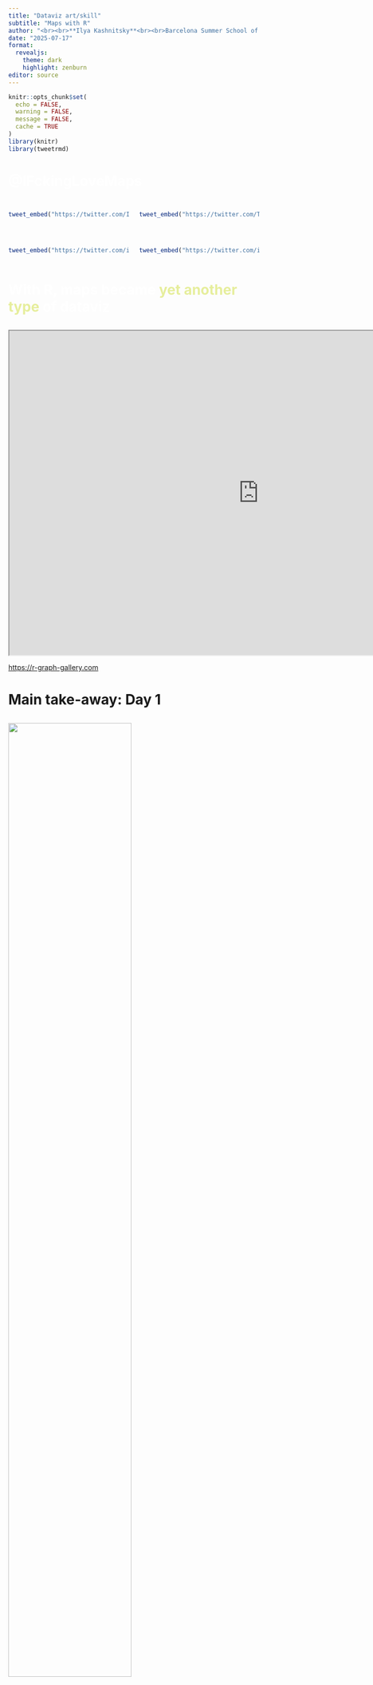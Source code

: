 ```yaml
---
title: "Dataviz art/skill"
subtitle: "Maps with R"
author: "<br><br>**Ilya Kashnitsky**<br><br>Barcelona Summer School of Demography 2024<br>"
date: "2025-07-17"
format: 
  revealjs:
    theme: dark
    highlight: zenburn
editor: source
---
```


```r
knitr::opts_chunk$set(
  echo = FALSE,
  warning = FALSE,
  message = FALSE,
  cache = TRUE
)
library(knitr)
library(tweetrmd)
```

# [@IFckingLoveMaps]{style="color:white"} {data-background="#00acee"}

## 

::: columns
::: {.column width="50%"}
```r
tweet_embed("https://twitter.com/IFckingLoveMaps/status/1229435663923240963", align = "center", theme = "dark", hide_thread = T)
```
:::

::: {.column width="50%"}
```r
tweet_embed("https://twitter.com/TerribleMaps/status/1518564075416002563", align = "center", theme = "dark", hide_thread = T)
```
:::
:::


## 

::: columns
::: {.column width="50%"}
```r
tweet_embed("https://twitter.com/ikashnitsky/status/1071704893084352512", align = "center", theme = "dark", hide_thread = T)
```
:::

::: {.column width="50%"}
```r
tweet_embed("https://twitter.com/ikashnitsky/status/1531695114585776130", align = "center", theme = "dark", hide_thread = T)
```
:::
:::


# [With R, maps became]{style="color:#ffffff"} [yet another type]{style="color:#e6ee9c"} [of dataviz]{style="color:#ffffff"} {data-background="#00251a"}

## 

<iframe width="1000px" height="650px" style="background: #FFFFFF;" src="https://r-graph-gallery.com">

</iframe>

::: footer
<https://r-graph-gallery.com>
:::

# Main take-away: Day 1 {data-background="#cce5cc"}

## 
<img src="https://i.imgur.com/JdGefX1.jpg" style="width:70%"/>

# Main take-away: Day 2 {data-background="#ffeb7f"}

## 

```r
tweet_embed("https://twitter.com/TrustBiologist/status/1404078363300483087", align = "center", theme = "dark", hide_thread = T)
```


# Main take-away: Day 3 {data-background="#cefafa"}

##

<iframe width="1000px" height="650px" style="background: #FFFFFF;" src="https://nsgrantham.shinyapps.io/tidytuesdayrocks/">

</iframe>

::: footer
<https://nsgrantham.shinyapps.io/tidytuesdayrocks>
:::



# Map projections {data-background="#ffeb7f"}

## 

<iframe width="1000px" height="650px" style="background: #FFFFFF;" src="https://xkcd.com/977/">

</iframe>

::: footer
<https://xkcd.com/977>
:::

## 

![](https://i.imgur.com/HmwuO7c.png)

## Mercator explained

<iframe width="960" height="540" src="https://www.youtube.com/embed/CPQZ7NcQ6YQ" frameborder="0" allow="accelerometer; autoplay; encrypted-media; gyroscope; picture-in-picture" allowfullscreen>

</iframe>

## 

<iframe width="1000" height="600" src="https://www.youtube.com/embed/kIID5FDi2JQ" title="YouTube video player" frameborder="0" allow="accelerometer; autoplay; clipboard-write; encrypted-media; gyroscope; picture-in-picture" allowfullscreen>

</iframe>

## 

::: columns
::: {.column width="50%"}
```r
tweet_embed("https://twitter.com/neilrkaye/status/1082660077625061384", align = "center", theme = "dark", hide_thread = T)
```
:::

::: {.column width="50%"}
```r
tweet_embed("https://twitter.com/Pisarski/status/1052486032766197760", align = "center", theme = "dark", hide_thread = T)
```
:::
:::

## New fancy projection (Waterman Butterfly)

<iframe width="960" height="540" src="https://www.youtube.com/embed/_zmQInsMsXc" frameborder="0" allow="accelerometer; autoplay; encrypted-media; gyroscope; picture-in-picture" allowfullscreen>

</iframe>

## 

```r
tweet_embed("https://twitter.com/ashastral/status/1072313190590103557", align = "center", theme = "dark", hide_thread = T)
```

## 

<iframe width="1000px" height="650px" style="background: #FFFFFF;" src="http://epsg.io">

</iframe>

::: footer
<http://epsg.io>
:::

# Are we too focused on areas?

## 

```r
tweet_embed("https://twitter.com/karim_douieb/status/1181934417650040832", align = "center", theme = "dark", hide_thread = T)
```

## 

```r
tweet_embed("https://twitter.com/nzzvisuals/status/1186225049960943617", align = "center", theme = "dark", hide_thread = T)
```

# Sources of geodata {data-background="#ffcccc"}

## 

<iframe width="1000px" height="650px" style="background: #FFFFFF;" src="https://gadm.org/data.html">

</iframe>

::: footer
<https://gadm.org/data.html>
:::

## 

<iframe width="1000px" height="650px" style="background: #FFFFFF;" src="http://wiki.openstreetmap.org/wiki/Shapefiles">

</iframe>

::: footer
<http://wiki.openstreetmap.org/wiki/Shapefiles>
:::


## 

<iframe width="1000px" height="650px" style="background: #FFFFFF;" src="https://www.paulamoraga.com/book-spatial/r-packages-to-download-open-spatial-data.html#climatic-data">

</iframe>

::: footer
<https://github.com/rspatial/geodata>
:::

## google "download shapefile" =) 

# Where to go next? {data-background="#cefafa"}

## 

<iframe width="1000px" height="650px" style="background: #FFFFFF;" src="https://geocompr.robinlovelace.net">

</iframe>

::: footer
<https://geocompr.robinlovelace.net>
:::


## 

<iframe width="1000px" height="650px" style="background: #FFFFFF;" src="https://cengel.github.io/R-spatial/">

</iframe>

::: footer
<https://cengel.github.io/R-spatial>
:::

## 

<iframe width="1000px" height="650px" style="background: #FFFFFF;" src="https://bookdown.org">

</iframe>

::: footer
<https://bookdown.org>
:::

## 

<iframe width="1000px" height="650px" style="background: #FFFFFF;" src="https://www.r-bloggers.com">

</iframe>

::: footer
<https://www.r-bloggers.com>
:::

# Packages to explore {data-background="#cce5cc"}



## 

<iframe width="1000px" height="650px" style="background: #FFFFFF;" src="https://cran.r-project.org/web/packages/tmap/vignettes/tmap-getstarted.html">

</iframe>

::: footer
<https://cran.r-project.org/web/packages/tmap/vignettes/tmap-getstarted.html>
:::

## 

<iframe width="1000px" height="650px" style="background: #FFFFFF;" src="https://paleolimbot.github.io/ggspatial/">

</iframe>

::: footer
<https://paleolimbot.github.io/ggspatial>
:::

## 

<iframe width="1000px" height="650px" style="background: #FFFFFF;" src="https://walkerke.github.io/tidycensus/articles/basic-usage.html">

</iframe>

::: footer
<https://walkerke.github.io/tidycensus/articles/basic-usage.html>
:::


## 

<iframe width="1000px" height="650px" style="background: #FFFFFF;" src="https://walker-data.com/mapgl">

</iframe>

::: footer
<https://walker-data.com/mapgl>
:::



## 

<iframe width="1000px" height="650px" style="background: #FFFFFF;" src="https://bhaskarvk.github.io/tilegramsR/">

</iframe>

::: footer
<https://bhaskarvk.github.io/tilegramsR>
:::

## 

<iframe width="1000px" height="650px" style="background: #FFFFFF;" src="https://cran.r-project.org/web/packages/voteogram/vignettes/intro_to_voteogram.html">

</iframe>

::: footer
<https://cran.r-project.org/web/packages/voteogram/vignettes/intro_to_voteogram.html>
:::

## 

<iframe width="1000px" height="650px" style="background: #FFFFFF;" src="https://www.r-graph-gallery.com/cartogram.html">

</iframe>

::: footer
<https://www.r-graph-gallery.com/cartogram.html>
:::

## 

```r
tweet_embed("https://twitter.com/VictimOfMaths/status/1404455932717830152", align = "center", theme = "dark", hide_thread = T)
```
